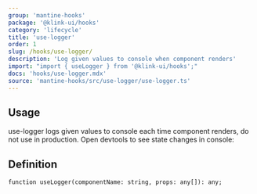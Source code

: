 ```yaml
---
group: 'mantine-hooks'
package: '@klink-ui/hooks'
category: 'lifecycle'
title: 'use-logger'
order: 1
slug: /hooks/use-logger/
description: 'Log given values to console when component renders'
import: "import { useLogger } from '@klink-ui/hooks';"
docs: 'hooks/use-logger.mdx'
source: 'mantine-hooks/src/use-logger/use-logger.ts'
---
```



## Usage

use-logger logs given values to console each time component renders, do not use in production. Open devtools to see state changes in console:

<Demo data={HooksDemos.useLoggerDemo} />

## Definition

```tsx
function useLogger(componentName: string, props: any[]): any;
```
